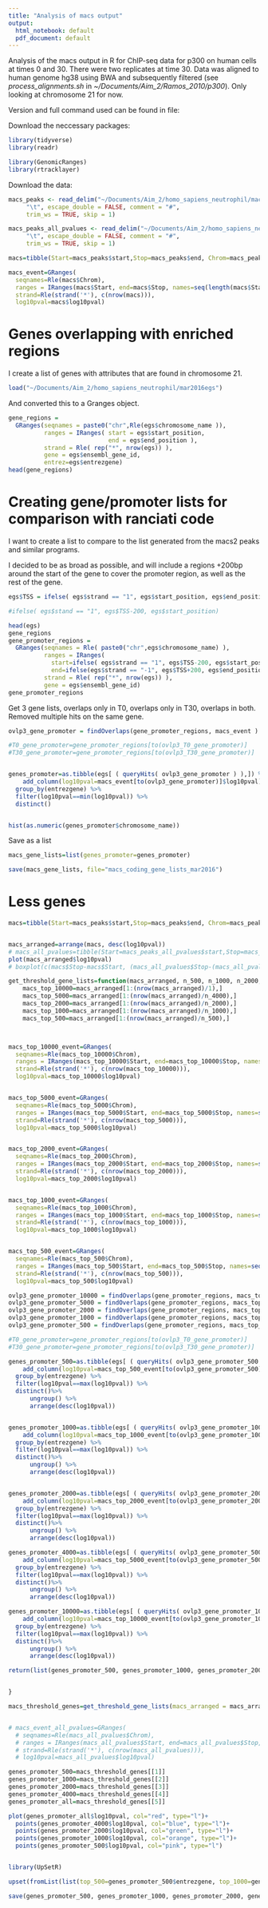 ```yaml
---
title: "Analysis of macs output"
output:
  html_notebook: default
  pdf_document: default
---
```

Analysis of the macs output in R for ChIP-seq data for p300 on human cells at times 0 and 30. There were two replicates at time 30. Data was aligned to human genome hg38 using BWA and subsequently filtered (see *process_alignments.sh* in *~/Documents/Aim_2/Ramos_2010/p300*). Only looking at chromosome 21 for now.   

Version and full command used can be found in file: 


Download the neccessary packages:
```r
library(tidyverse)
library(readr)

library(GenomicRanges)
library(rtracklayer)
```

Download the data:

```r
macs_peaks <- read_delim("~/Documents/Aim_2/homo_sapiens_neutrophil/macs_analysis/H3K36me3_peaks.xls", 
     "\t", escape_double = FALSE, comment = "#", 
     trim_ws = TRUE, skip = 1)

macs_peaks_all_pvalues <- read_delim("~/Documents/Aim_2/homo_sapiens_neutrophil/macs2_analysis/H3K36me3_0.01_pvalues_peaks.xls", 
     "\t", escape_double = FALSE, comment = "#", 
     trim_ws = TRUE, skip = 1)

```



```r
macs=tibble(Start=macs_peaks$start,Stop=macs_peaks$end, Chrom=macs_peaks$chr, log10pval=macs_peaks$`-log10(pvalue)`)

macs_event=GRanges(
  seqnames=Rle(macs$Chrom),
  ranges = IRanges(macs$Start, end=macs$Stop, names=seq(length(macs$Start))),
  strand=Rle(strand('*'), c(nrow(macs))),
  log10pval=macs$log10pval)

```





# Genes overlapping with enriched regions

I create a list of genes with attributes that are found in chromosome 21. 

```r

load("~/Documents/Aim_2/homo_sapiens_neutrophil/mar2016egs")


```

And converted this to a Granges object. 

```r
gene_regions = 
  GRanges(seqnames = paste0("chr",Rle(egs$chromosome_name )),
          ranges = IRanges( start = egs$start_position,
                            end = egs$end_position ),
          strand = Rle( rep("*", nrow(egs)) ),
          gene = egs$ensembl_gene_id,
          entrez=egs$entrezgene)
head(gene_regions)
```
# Creating gene/promoter lists for comparison with ranciati code

I want to create a list to compare to the list generated from the macs2 peaks and similar programs. 

I decided to be as broad as possible, and will include a regions $\plus 200$bp around the start of the gene to cover the promoter region, as well as the rest of the gene. 

```r

egs$TSS = ifelse( egs$strand == "1", egs$start_position, egs$end_position )

#ifelse( egs$stand == "1", egs$TSS-200, egs$start_position)

head(egs)
gene_regions
gene_promoter_regions = 
  GRanges(seqnames = Rle( paste0("chr",egs$chromosome_name) ),
          ranges = IRanges( 
            start=ifelse( egs$strand == "1", egs$TSS-200, egs$start_position),          
            end=ifelse(egs$strand == "-1", egs$TSS+200, egs$end_position)),
          strand = Rle( rep("*", nrow(egs)) ),
          gene = egs$ensembl_gene_id)
gene_promoter_regions
```

Get 3 gene lists, overlaps only in T0, overlaps only in T30, overlaps in both. Removed multiple hits on the same gene. 


```r
ovlp3_gene_promoter = findOverlaps(gene_promoter_regions, macs_event )

#T0_gene_promoter=gene_promoter_regions[to(ovlp3_T0_gene_promoter)]
#T30_gene_promoter=gene_promoter_regions[to(ovlp3_T30_gene_promoter)]


genes_promoter=as.tibble(egs[ ( queryHits( ovlp3_gene_promoter ) ),]) %>%
    add_column(log10pval=macs_event[to(ovlp3_gene_promoter)]$log10pval) %>% 
  group_by(entrezgene) %>%
  filter(log10pval==min(log10pval)) %>%
  distinct()


hist(as.numeric(genes_promoter$chromosome_name))

```


Save as a list

```r

macs_gene_lists=list(genes_promoter=genes_promoter)

save(macs_gene_lists, file="macs_coding_gene_lists_mar2016")

```

# Less genes


```r
macs=tibble(Start=macs_peaks$start,Stop=macs_peaks$end, Chrom=macs_peaks$chr, log10pval=macs_peaks$`-log10(pvalue)`)


macs_arranged=arrange(macs, desc(log10pval))
# macs_all_pvalues=tibble(Start=macs_peaks_all_pvalues$start,Stop=macs_peaks_all_pvalues$end, Chrom=macs_peaks_all_pvalues$chr, log10pval=macs_peaks_all_pvalues$`-log10(pvalue)`)
plot(macs_arranged$log10pval)
# boxplot(c(macs$Stop-macs$Start, (macs_all_pvalues$Stop-(macs_all_pvalues$Start))))

get_threshold_gene_lists=function(macs_arranged, n_500, n_1000, n_2000, n_4000, n_10000){
    macs_top_10000=macs_arranged[1:(nrow(macs_arranged)/1),]
    macs_top_5000=macs_arranged[1:(nrow(macs_arranged)/n_4000),]
    macs_top_2000=macs_arranged[1:(nrow(macs_arranged)/n_2000),]
    macs_top_1000=macs_arranged[1:(nrow(macs_arranged)/n_1000),]
    macs_top_500=macs_arranged[1:(nrow(macs_arranged)/n_500),] 



macs_top_10000_event=GRanges(
  seqnames=Rle(macs_top_10000$Chrom),
  ranges = IRanges(macs_top_10000$Start, end=macs_top_10000$Stop, names=seq(length(macs_top_10000$Start))),
  strand=Rle(strand('*'), c(nrow(macs_top_10000))),
  log10pval=macs_top_10000$log10pval)


macs_top_5000_event=GRanges(
  seqnames=Rle(macs_top_5000$Chrom),
  ranges = IRanges(macs_top_5000$Start, end=macs_top_5000$Stop, names=seq(length(macs_top_5000$Start))),
  strand=Rle(strand('*'), c(nrow(macs_top_5000))),
  log10pval=macs_top_5000$log10pval)


macs_top_2000_event=GRanges(
  seqnames=Rle(macs_top_2000$Chrom),
  ranges = IRanges(macs_top_2000$Start, end=macs_top_2000$Stop, names=seq(length(macs_top_2000$Start))),
  strand=Rle(strand('*'), c(nrow(macs_top_2000))),
  log10pval=macs_top_2000$log10pval)


macs_top_1000_event=GRanges(
  seqnames=Rle(macs_top_1000$Chrom),
  ranges = IRanges(macs_top_1000$Start, end=macs_top_1000$Stop, names=seq(length(macs_top_1000$Start))),
  strand=Rle(strand('*'), c(nrow(macs_top_1000))),
  log10pval=macs_top_1000$log10pval)


macs_top_500_event=GRanges(
  seqnames=Rle(macs_top_500$Chrom),
  ranges = IRanges(macs_top_500$Start, end=macs_top_500$Stop, names=seq(length(macs_top_500$Start))),
  strand=Rle(strand('*'), c(nrow(macs_top_500))),
  log10pval=macs_top_500$log10pval)

ovlp3_gene_promoter_10000 = findOverlaps(gene_promoter_regions, macs_top_10000_event )
ovlp3_gene_promoter_5000 = findOverlaps(gene_promoter_regions, macs_top_5000_event )
ovlp3_gene_promoter_2000 = findOverlaps(gene_promoter_regions, macs_top_2000_event )
ovlp3_gene_promoter_1000 = findOverlaps(gene_promoter_regions, macs_top_1000_event )
ovlp3_gene_promoter_500 = findOverlaps(gene_promoter_regions, macs_top_500_event )

#T0_gene_promoter=gene_promoter_regions[to(ovlp3_T0_gene_promoter)]
#T30_gene_promoter=gene_promoter_regions[to(ovlp3_T30_gene_promoter)]

genes_promoter_500=as.tibble(egs[ ( queryHits( ovlp3_gene_promoter_500 ) ),]) %>%
    add_column(log10pval=macs_top_500_event[to(ovlp3_gene_promoter_500)]$log10pval) %>% 
  group_by(entrezgene) %>%
  filter(log10pval==max(log10pval)) %>%
  distinct()%>%
      ungroup() %>%
      arrange(desc(log10pval))


genes_promoter_1000=as.tibble(egs[ ( queryHits( ovlp3_gene_promoter_1000 ) ),]) %>%
    add_column(log10pval=macs_top_1000_event[to(ovlp3_gene_promoter_1000)]$log10pval) %>% 
  group_by(entrezgene) %>%
  filter(log10pval==max(log10pval)) %>%
  distinct()%>%
      ungroup() %>%
      arrange(desc(log10pval))


genes_promoter_2000=as.tibble(egs[ ( queryHits( ovlp3_gene_promoter_2000 ) ),]) %>%
    add_column(log10pval=macs_top_2000_event[to(ovlp3_gene_promoter_2000)]$log10pval) %>% 
  group_by(entrezgene) %>%
  filter(log10pval==max(log10pval)) %>%
  distinct()%>%
      ungroup() %>%
      arrange(desc(log10pval))

genes_promoter_4000=as.tibble(egs[ ( queryHits( ovlp3_gene_promoter_5000 ) ),]) %>%
    add_column(log10pval=macs_top_5000_event[to(ovlp3_gene_promoter_5000)]$log10pval) %>% 
  group_by(entrezgene) %>%
  filter(log10pval==max(log10pval)) %>%
  distinct()%>%
      ungroup() %>%
      arrange(desc(log10pval))

genes_promoter_10000=as.tibble(egs[ ( queryHits( ovlp3_gene_promoter_10000 ) ),]) %>%
    add_column(log10pval=macs_top_10000_event[to(ovlp3_gene_promoter_10000)]$log10pval) %>% 
  group_by(entrezgene) %>%
  filter(log10pval==max(log10pval)) %>%
  distinct()%>%
      ungroup() %>%
      arrange(desc(log10pval))

return(list(genes_promoter_500, genes_promoter_1000, genes_promoter_2000, genes_promoter_4000, genes_promoter_10000))


}

macs_threshold_genes=get_threshold_gene_lists(macs_arranged = macs_arranged, n_500=146.2, n_1000 = 71.8, n_2000 = 34.79 ,n_4000 =  15.73, n_10000 = 1)


# macs_event_all_pvalues=GRanges(
  # seqnames=Rle(macs_all_pvalues$Chrom),
  # ranges = IRanges(macs_all_pvalues$Start, end=macs_all_pvalues$Stop, names=seq(length(macs_all_pvalues$Start))),
  # strand=Rle(strand('*'), c(nrow(macs_all_pvalues))),
  # log10pval=macs_all_pvalues$log10pval)
```


```r

genes_promoter_500=macs_threshold_genes[[1]]
genes_promoter_1000=macs_threshold_genes[[2]]
genes_promoter_2000=macs_threshold_genes[[3]]
genes_promoter_4000=macs_threshold_genes[[4]]
genes_promoter_all=macs_threshold_genes[[5]]

plot(genes_promoter_all$log10pval, col="red", type="l")+
  points(genes_promoter_4000$log10pval, col="blue", type="l")+
  points(genes_promoter_2000$log10pval, col="green", type="l")+
  points(genes_promoter_1000$log10pval, col="orange", type="l")+
  points(genes_promoter_500$log10pval, col="pink", type="l")


library(UpSetR)

upset(fromList(list(top_500=genes_promoter_500$entrezgene, top_1000=genes_promoter_1000$entrezgene, top_2000=genes_promoter_2000$entrezgene, top_5000=genes_promoter_4000$entrezgene, top_10000=genes_promoter_all$entrezgene)))

save(genes_promoter_500, genes_promoter_1000, genes_promoter_2000, genes_promoter_4000, genes_promoter_all, file="~/Documents/Aim_2/homo_sapiens_neutrophil/macs_analysis/macs_4_thresholds_genes_mar2016")

```

